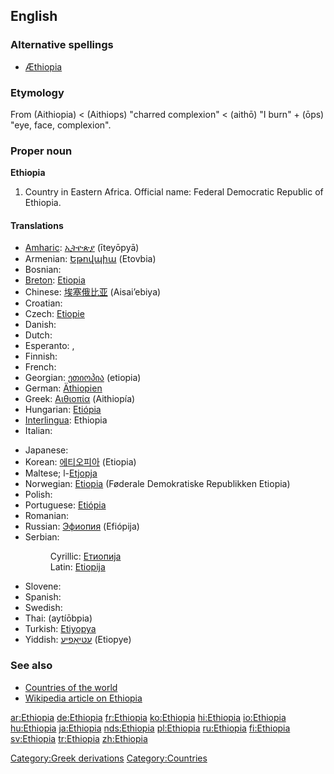 ==English==

===Alternative spellings===
* [[Æthiopia]] {{i|archaic}}

===Etymology===
From {{AGr.}} '''{{polytonic|[[Αἰθιοπία]]}}''' (Aithiopia) < '''{{polytonic|[[Αἰθίοψ]]}}''' (Aithiops) "charred complexion" < '''{{polytonic|[[αἴθω]]}}''' (aithō) "I burn" + '''{{polytonic|[[ὤψ]]}}''' (ōps) "eye, face, complexion".

{{wikipedia}}

===Proper noun===
'''Ethiopia'''
# Country in Eastern Africa. Official name: Federal Democratic Republic of Ethiopia.

====Translations====
{{top}}
*[[Amharic]]: [[ኢትዮጵያ]] (īteyōpyā)
*Armenian: [[Եթովպիա]] (Etovbia)
*Bosnian: {{t-|bs|Etiopija|f}}
*[[Breton]]: [[Etiopia]]
*Chinese: [[埃塞俄比亚]] (Aisai’ebiya)
*Croatian: {{t-|hr|Etiopija|f}}
* Czech: [[Etiopie]] {{f}}
* Danish: {{t-|da|Etiopien}}
* Dutch: {{t+|nl|Ethiopië}}
* Esperanto: {{t-|eo|Etiopio|xs=Esperanto}}, {{t-|eo|Etiopujo|xs=Esperanto}}
* Finnish: {{t+|fi|Etiopia}}
* French: {{t+|fr|Éthiopie}}
*Georgian: [[ეთიოპია]] (etiopia)
*German: [[Äthiopien]] {{n}}
*Greek: [[Αιθιοπία]] (Aithiopía) {{f}}
*Hungarian: [[Etiópia]]
*[[Interlingua]]: Ethiopia
* Italian: {{t-|it|Etiopia|f}}
{{mid}}
* Japanese: {{t+|ja|エチオピア|tr=Echiopia|sc=Jpan}}
*Korean: [[에티오피아]] (Etiopia)
*Maltese; l-[[Etjopja]]
*Norwegian: [[Etiopia]] (Føderale Demokratiske Republikken Etiopia)
* Polish: {{t+|pl|Etiopia|f}}
*Portuguese: [[Etiópia]] {{f}}
* Romanian: {{t-|ro|Etiopia|f}}
*Russian: [[Эфиопия]] (Efiópija) {{f}}
*Serbian:
*:Cyrillic: [[Етиопија#Serbian|Етиопија]] {{f}}
*:Latin: [[Etiopija#Serbian|Etiopija]] {{f}}
* Slovene: {{t+|sl|Etiopija|f}}
* Spanish: {{t+|es|Etiopía|f}}
* Swedish: {{t+|sv|Etiopien}}
*Thai: {{THchar|[[เอธิโอเปีย]]}} (aytíōbpia)
*Turkish: [[Etiyopya]]
*Yiddish: [[עטיאָפיע]] (Etiopye)
{{bottom}}

===See also===
*[[Countries of the world]]
*[[w:Ethiopia|Wikipedia article on Ethiopia]]
[[Category:Greek derivations]]
[[Category:Countries]]

[[ar:Ethiopia]]
[[de:Ethiopia]]
[[fr:Ethiopia]]
[[ko:Ethiopia]]
[[hi:Ethiopia]]
[[io:Ethiopia]]
[[hu:Ethiopia]]
[[ja:Ethiopia]]
[[nds:Ethiopia]]
[[pl:Ethiopia]]
[[ru:Ethiopia]]
[[fi:Ethiopia]]
[[sv:Ethiopia]]
[[tr:Ethiopia]]
[[zh:Ethiopia]]